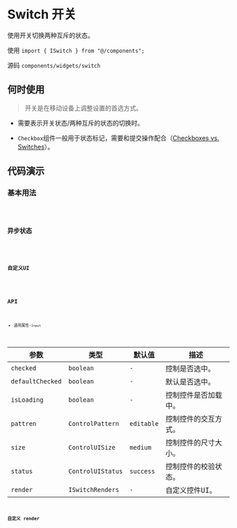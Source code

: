 
# Switch 开关

使用开关切换两种互斥的状态。

使用 `import { ISwitch } from "@/components";`

源码 `components/widgets/switch`

## 何时使用

> 开关是在移动设备上调整设置的首选方式。

* 需要表示开关状态/两种互斥的状态的切换时。

* `Checkbox`组件一般用于状态标记，需要和提交操作配合（[Checkboxes vs. Switches](https://uxplanet.org/checkbox-vs-toggle-switch-7fc6e83f10b8)）。

## 代码演示

### 基本用法

<code src='./demos/basic' />

### 异步状态

<code src='./demos/promise' />

### 自定义UI

<code src='./demos/custom' />

## API

* 通用属性-`Input`

| 参数 | 类型 | 默认值 | 描述 |
| ---------------- | ------------------- | ------------ | ------------ |
| `checked`        | `boolean`           | `-`          | 控制是否选中。|
| `defaultChecked` | `boolean`           | `-`          | 默认是否选中。|
| `isLoading`      | `boolean`           | `-`          | 控制控件是否加载中。|
| `pattren`        | `ControlPattern`    | `editable`   | 控制控件的交互方式。|
| `size`           | `ControlUISize`     | `medium`     | 控制控件的尺寸大小。|
| `status`         | `ControlUIStatus`   | `success`    | 控制控件的校验状态。|
| `render`         | `ISwitchRenders`    | `-`          | 自定义控件UI。|

### 自定义 render

<RenderMDX />